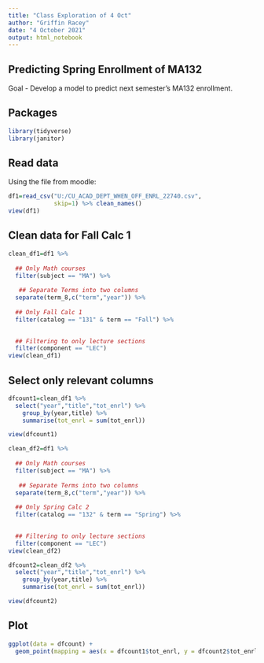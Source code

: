 ---
title: "Class Exploration of 4 Oct"
author: "Griffin Racey"
date: "4 October 2021"
output: html_notebook
---

## Predicting Spring Enrollment of MA132

Goal - Develop a model to predict next semester's MA132 enrollment.


## Packages 
```{r}
library(tidyverse)
library(janitor)
```

## Read data

Using the file from moodle:

```{r}
df1=read_csv("U:/CU_ACAD_DEPT_WHEN_OFF_ENRL_22740.csv",
             skip=1) %>% clean_names()
view(df1)
```
## Clean data for Fall Calc 1

```{r}
clean_df1=df1 %>%
  
  ## Only Math courses
  filter(subject == "MA") %>%
  
   ## Separate Terms into two columns
  separate(term_8,c("term","year")) %>%
  
  ## Only Fall Calc 1 
  filter(catalog == "131" & term == "Fall") %>%
  

  ## Filtering to only lecture sections
  filter(component == "LEC")
view(clean_df1)
```

## Select only relevant columns

```{r}
dfcount1=clean_df1 %>%
  select("year","title","tot_enrl") %>%
    group_by(year,title) %>% 
    summarise(tot_enrl = sum(tot_enrl))

view(dfcount1)
```
```{r}
clean_df2=df1 %>%
  
  ## Only Math courses
  filter(subject == "MA") %>%
  
   ## Separate Terms into two columns
  separate(term_8,c("term","year")) %>%
  
  ## Only Spring Calc 2 
  filter(catalog == "132" & term == "Spring") %>%
  

  ## Filtering to only lecture sections
  filter(component == "LEC")
view(clean_df2)
```

```{r}
dfcount2=clean_df2 %>%
  select("year","title","tot_enrl") %>%
    group_by(year,title) %>% 
    summarise(tot_enrl = sum(tot_enrl))

view(dfcount2)
```

## Plot

```{r}
ggplot(data = dfcount) +
  geom_point(mapping = aes(x = dfcount1$tot_enrl, y = dfcount2$tot_enrl))
```

